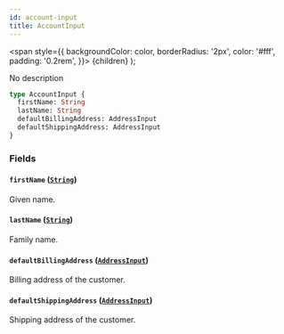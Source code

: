 ```yaml
---
id: account-input
title: AccountInput
---
```


<span
style={{
      backgroundColor: color,
      borderRadius: '2px',
      color: '#fff',
      padding: '0.2rem',
    }}>
{children}
</span>
);

No description

```graphql
type AccountInput {
  firstName: String
  lastName: String
  defaultBillingAddress: AddressInput
  defaultShippingAddress: AddressInput
}
```

### Fields

#### `firstName` ([`String`](/api-reference/scalars/string.mdx))

Given name.

#### `lastName` ([`String`](/api-reference/scalars/string.mdx))

Family name.

#### `defaultBillingAddress` ([`AddressInput`](/api-reference/inputs/address-input.mdx))

Billing address of the customer.

#### `defaultShippingAddress` ([`AddressInput`](/api-reference/inputs/address-input.mdx))

Shipping address of the customer.
